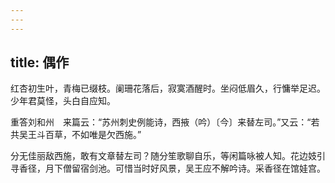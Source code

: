 ```yaml
---
---
---
```

title: 偶作
---



红杏初生叶，青梅已缀枝。阑珊花落后，寂寞酒醒时。坐闷低眉久，行慵举足迟。少年君莫怪，头白自应知。

重答刘和州　来篇云：“苏州刺史例能诗，西掖（吟）〔今〕来替左司。”又云：“若共吴王斗百草，不如唯是欠西施。”

分无佳丽敌西施，敢有文章替左司？随分笙歌聊自乐，等闲篇咏被人知。花边妓引寻香径，月下僧留宿剑池。可惜当时好风景，吴王应不解吟诗。采香径在馆娃宫。
